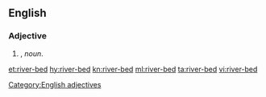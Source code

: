 ==English==

===Adjective===
{{head|en|adjective}}

# {{attributive of|river bed|lang=en|nodot=1}}, ''noun''.

[[Category:English adjectives]]

[[et:river-bed]]
[[hy:river-bed]]
[[kn:river-bed]]
[[ml:river-bed]]
[[ta:river-bed]]
[[vi:river-bed]]